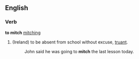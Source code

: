 ==English==
===Verb===
'''to mitch''' [[mitching]]
# (Ireland) to be absent from school without excuse, [[truant]].
#: John said he was going to '''mitch''' the last lesson today.